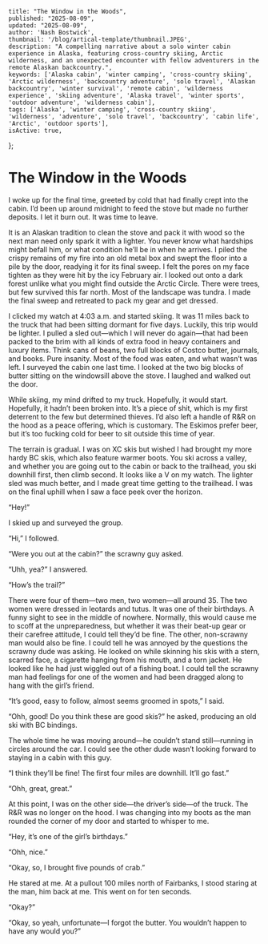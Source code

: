 
    title: "The Window in the Woods",
    published: "2025-08-09",
    updated: "2025-08-09",
    author: 'Nash Bostwick',
    thumbnail: '/blog/artical-template/thumbnail.JPEG',
    description: "A compelling narrative about a solo winter cabin experience in Alaska, featuring cross-country skiing, Arctic wilderness, and an unexpected encounter with fellow adventurers in the remote Alaskan backcountry.",
    keywords: ['Alaska cabin', 'winter camping', 'cross-country skiing', 'Arctic wilderness', 'backcountry adventure', 'solo travel', 'Alaskan backcountry', 'winter survival', 'remote cabin', 'wilderness experience', 'skiing adventure', 'Alaska travel', 'winter sports', 'outdoor adventure', 'wilderness cabin'],
    tags: ['Alaska', 'winter camping', 'cross-country skiing', 'wilderness', 'adventure', 'solo travel', 'backcountry', 'cabin life', 'Arctic', 'outdoor sports'],
    isActive: true,
};



# The Window in the Woods

I woke up for the final time, greeted by cold that had finally crept into the cabin. I’d been up around midnight to feed the stove but made no further deposits. I let it burn out. It was time to leave.

It is an Alaskan tradition to clean the stove and pack it with wood so the next man need only spark it with a lighter. You never know what hardships might befall him, or what condition he’ll be in when he arrives. I piled the crispy remains of my fire into an old metal box and swept the floor into a pile by the door, readying it for its final sweep. I felt the pores on my face tighten as they were hit by the icy February air. I looked out onto a dark forest unlike what you might find outside the Arctic Circle. There were trees, but few survived this far north. Most of the landscape was tundra. I made the final sweep and retreated to pack my gear and get dressed.

I clicked my watch at 4:03 a.m. and started skiing. It was 11 miles back to the truck that had been sitting dormant for five days. Luckily, this trip would be lighter. I pulled a sled out—which I will never do again—that had been packed to the brim with all kinds of extra food in heavy containers and luxury items. Think cans of beans, two full blocks of Costco butter, journals, and books. Pure insanity. Most of the food was eaten, and what wasn’t was left. I surveyed the cabin one last time. I looked at the two big blocks of butter sitting on the windowsill above the stove. I laughed and walked out the door.

While skiing, my mind drifted to my truck. Hopefully, it would start. Hopefully, it hadn’t been broken into. It’s a piece of shit, which is my first deterrent to the few but determined thieves. I’d also left a handle of R&R on the hood as a peace offering, which is customary. The Eskimos prefer beer, but it’s too fucking cold for beer to sit outside this time of year.

The terrain is gradual. I was on XC skis but wished I had brought my more hardy BC skis, which also feature warmer boots. You ski across a valley, and whether you are going out to the cabin or back to the trailhead, you ski downhill first, then climb second. It looks like a V on my watch. The lighter sled was much better, and I made great time getting to the trailhead. I was on the final uphill when I saw a face peek over the horizon.

“Hey!”

I skied up and surveyed the group.

“Hi,” I followed.

“Were you out at the cabin?” the scrawny guy asked.

“Uhh, yea?” I answered.

“How’s the trail?”

There were four of them—two men, two women—all around 35. The two women were dressed in leotards and tutus. It was one of their birthdays. A funny sight to see in the middle of nowhere. Normally, this would cause me to scoff at the unpreparedness, but whether it was their beat-up gear or their carefree attitude, I could tell they’d be fine. The other, non-scrawny man would also be fine. I could tell he was annoyed by the questions the scrawny dude was asking. He looked on while skinning his skis with a stern, scarred face, a cigarette hanging from his mouth, and a torn jacket. He looked like he had just wiggled out of a fishing boat. I could tell the scrawny man had feelings for one of the women and had been dragged along to hang with the girl’s friend.

“It’s good, easy to follow, almost seems groomed in spots,” I said.

“Ohh, good! Do you think these are good skis?” he asked, producing an old ski with BC bindings.

The whole time he was moving around—he couldn’t stand still—running in circles around the car. I could see the other dude wasn’t looking forward to staying in a cabin with this guy.

“I think they’ll be fine! The first four miles are downhill. It’ll go fast.”

“Ohh, great, great.”

At this point, I was on the other side—the driver’s side—of the truck. The R&R was no longer on the hood. I was changing into my boots as the man rounded the corner of my door and started to whisper to me.

“Hey, it’s one of the girl’s birthdays.”

“Ohh, nice.”

“Okay, so, I brought five pounds of crab.”

He stared at me. At a pullout 100 miles north of Fairbanks, I stood staring at the man, him back at me. This went on for ten seconds.

“Okay?”

“Okay, so yeah, unfortunate—I forgot the butter. You wouldn’t happen to have any would you?”
